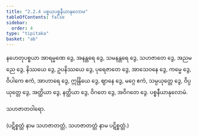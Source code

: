 ```yaml
---
title: "2.2.4 ပစ္စယပစ္စနီယာနုလောမ"
tableOfContents: false
sidebar:
  order: 4
type: "tipitaka"
basket: "ab"
---
```



<DynamicBreadcrumb />

<Division number="107">

<Paragraph number="418">
နဟေတုပစ္စယာ အာရမ္မဏေ ဒွေ, အနန္တရေ ဒွေ, သမနန္တရေ ဒွေ, သဟဇာတေ ဒွေ, အညမညေ ဒွေ, နိဿယေ ဒွေ, ဥပနိဿယေ ဒွေ, ပုရေဇာတေ ဒွေ, အာသေဝနေ ဒွေ, ကမ္မေ ဒွေ, ဝိပါကေ ဧကံ, အာဟာရေ ဒွေ, ဣန္ဒြိယေ ဒွေ, ဈာနေ ဒွေ, မဂ္ဂေ ဧကံ, သမ္ပယုတ္တေ ဒွေ, ဝိပ္ပယုတ္တေ ဒွေ, အတ္ထိယာ ဒွေ, နတ္ထိယာ ဒွေ, ဝိဂတေ ဒွေ, အဝိဂတေ ဒွေ.

</Paragraph>
</Division>

<Paragraph number="419" type="center">
ပစ္စနီယာနုလောမံ.

  
သဟဇာတဝါရော.


</Paragraph>

<Paragraph number="420" type="center">
(ပဋိစ္စတ္တံ နာမ သဟဇာတတ္တံ, သဟဇာတတ္တံ နာမ ပဋိစ္စတ္တံ.)
</Paragraph>